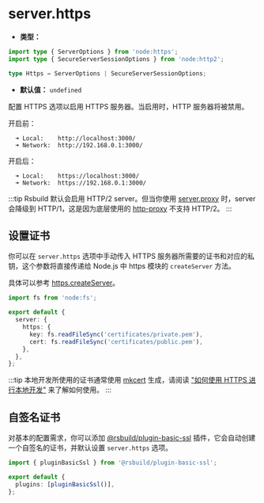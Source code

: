 # server.https

- **类型：**

```ts
import type { ServerOptions } from 'node:https';
import type { SecureServerSessionOptions } from 'node:http2';

type Https = ServerOptions | SecureServerSessionOptions;
```

- **默认值：** `undefined`

配置 HTTPS 选项以启用 HTTPS 服务器。当启用时，HTTP 服务器将被禁用。

开启前：

```
  ➜ Local:    http://localhost:3000/
  ➜ Network:  http://192.168.0.1:3000/
```

开启后：

```
  ➜ Local:    https://localhost:3000/
  ➜ Network:  https://192.168.0.1:3000/
```

:::tip
Rsbuild 默认会启用 HTTP/2 server。但当你使用 [server.proxy](/config/server/proxy) 时，server 会降级到 HTTP/1，这是因为底层使用的 [http-proxy](https://www.npmjs.com/package/http-proxy) 不支持 HTTP/2。
:::

## 设置证书

你可以在 `server.https` 选项中手动传入 HTTPS 服务器所需要的证书和对应的私钥，这个参数将直接传递给 Node.js 中 https 模块的 `createServer` 方法。

具体可以参考 [https.createServer](https://nodejs.org/api/https.html#https_https_createserver_options_requestlistener)。

```ts
import fs from 'node:fs';

export default {
  server: {
    https: {
      key: fs.readFileSync('certificates/private.pem'),
      cert: fs.readFileSync('certificates/public.pem'),
    },
  },
};
```

:::tip
本地开发所使用的证书通常使用 [mkcert](https://github.com/FiloSottile/mkcert) 生成，请阅读 ["如何使用 HTTPS 进行本地开发"](https://web.dev/articles/how-to-use-local-https?hl=zh-cn) 来了解如何使用。
:::

## 自签名证书

对基本的配置需求，你可以添加 [@rsbuild/plugin-basic-ssl](https://github.com/rspack-contrib/rsbuild-plugin-basic-ssl) 插件，它会自动创建一个自签名的证书，并默认设置 `server.https` 选项。

```ts
import { pluginBasicSsl } from '@rsbuild/plugin-basic-ssl';

export default {
  plugins: [pluginBasicSsl()],
};
```
